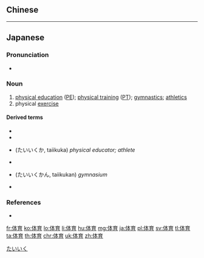 {{also|體育}}
==Chinese==
{{zh-see|體育}}

----

==Japanese==
{{ja-kanjitab|たい|いく|yomi=on}}

===Pronunciation===
* {{ja-pron|たいいく|acc=1}}

===Noun===
{{ja-noun|たい.いく|kyu=體育}}

# [[physical education]] ([[PE]]); [[physical training]] ([[PT]]); [[gymnastics]]; [[athletics]]
# physical [[exercise]]

====Derived terms====
{{der-top}}
* {{l|ja|体育の日}}
* {{l|ja|体育大会}}
* {{l|ja|体育家}} (たいいくか, taiikuka) ''physical educator; athlete''
{{der-mid}}
* {{l|ja|体育祭}}
* {{l|ja|体育館}} (たいいくかん, taiikukan) ''gymnasium''
* {{l|ja|保健体育}}
{{der-bottom}}

===References===
* {{R:Shogakukan}}

[[Category:Japanese basic words|たいいく]]

[[fr:体育]]
[[ko:体育]]
[[lo:体育]]
[[li:体育]]
[[hu:体育]]
[[mg:体育]]
[[ja:体育]]
[[pl:体育]]
[[sv:体育]]
[[tl:体育]]
[[ta:体育]]
[[th:体育]]
[[chr:体育]]
[[uk:体育]]
[[zh:体育]]